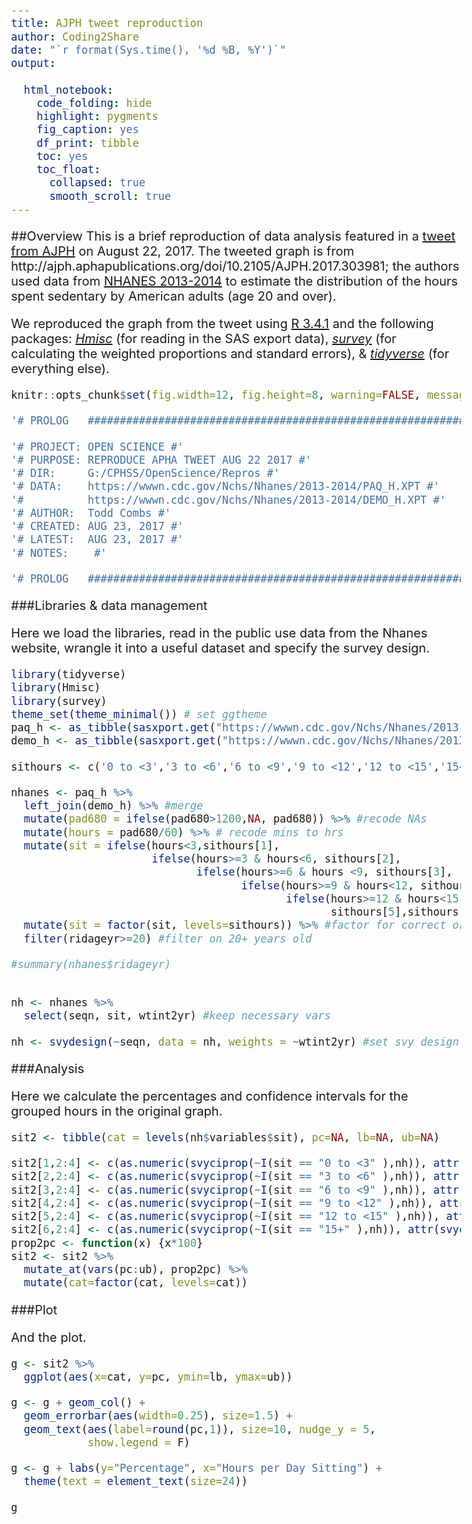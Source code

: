 ```yaml
---
title: AJPH tweet reproduction
author: Coding2Share
date: "`r format(Sys.time(), '%d %B, %Y')`"
output:
   
  html_notebook: 
    code_folding: hide
    highlight: pygments
    fig_caption: yes
    df_print: tibble
    toc: yes
    toc_float: 
      collapsed: true
      smooth_scroll: true
---
```

[//]: # CSS style arguments

<style type="text/css">

body{ /* Normal  */
      font-size: 20px;
      counter-reset:table figure;
  }

.table{
  width:auto;
  font-size:12px;
}

caption::before{
  counter-increment: table;
  content: "Table " counter(table) ": ";
}

.caption::before{
  counter-increment: figure;
  content: "Figure " counter(figure) ": ";
}

caption, .caption{
  font-style:italic;
  font-size: 16px;
  margin-top:0.5em;
  margin-bottom:0.5em;
  width:90%;
  text-align: left;
}

#TOC {
  font-size: 17px;
  width: 100%;
}

</style>

##Overview
This is a brief reproduction of data analysis featured in a [tweet from AJPH](https://twitter.com/AMJPublicHealth/status/900073839593349120) on August 22, 2017. The tweeted graph is from http://ajph.aphapublications.org/doi/10.2105/AJPH.2017.303981; the authors used data from [NHANES 2013-2014](https://wwwn.cdc.gov/nchs/nhanes/continuousnhanes/default.aspx?BeginYear=2013) to estimate the distribution of the hours spent sedentary by American adults (age 20 and over). 

We reproduced the graph from the tweet using [R 3.4.1](https://www.r-project.org/) and the following packages: [*Hmisc*](https://cran.r-project.org/web/packages/Hmisc/Hmisc.pdf) (for reading in the SAS export data), [*survey*](https://cran.r-project.org/web/packages/survey/survey.pdf) (for calculating the weighted proportions and standard errors), & [*tidyverse*](https://www.tidyverse.org/) (for everything else).

```r
knitr::opts_chunk$set(fig.width=12, fig.height=8, warning=FALSE, message=FALSE)

```

```r
'# PROLOG   ################################################################'   

'# PROJECT: OPEN SCIENCE #'   
'# PURPOSE: REPRODUCE APHA TWEET AUG 22 2017 #'   
'# DIR:     G:/CPHSS/OpenScience/Repros #'   
'# DATA:    https://wwwn.cdc.gov/Nchs/Nhanes/2013-2014/PAQ_H.XPT #'   
'#          https://wwwn.cdc.gov/Nchs/Nhanes/2013-2014/DEMO_H.XPT #'   
'# AUTHOR:  Todd Combs #'   
'# CREATED: AUG 23, 2017 #'   
'# LATEST:  AUG 23, 2017 #'   
'# NOTES:    #'   

'# PROLOG   ###############################################################'   
```

###Libraries & data management

Here we load the libraries, read in the public use data from the Nhanes website, wrangle it into a useful dataset and specify the survey design.
```r
library(tidyverse)
library(Hmisc)
library(survey)
theme_set(theme_minimal()) # set ggtheme
paq_h <- as_tibble(sasxport.get("https://wwwn.cdc.gov/Nchs/Nhanes/2013-2014/PAQ_H.XPT")) #physical activity questions
demo_h <- as_tibble(sasxport.get("https://wwwn.cdc.gov/Nchs/Nhanes/2013-2014/DEMO_H.XPT")) #weights

sithours <- c('0 to <3','3 to <6','6 to <9','9 to <12','12 to <15','15+') #create labels

nhanes <- paq_h %>%
  left_join(demo_h) %>% #merge
  mutate(pad680 = ifelse(pad680>1200,NA, pad680)) %>% #recode NAs
  mutate(hours = pad680/60) %>% # recode mins to hrs
  mutate(sit = ifelse(hours<3,sithours[1],
                      ifelse(hours>=3 & hours<6, sithours[2],
                             ifelse(hours>=6 & hours <9, sithours[3],
                                    ifelse(hours>=9 & hours<12, sithours[4],
                                           ifelse(hours>=12 & hours<15, 
                                                  sithours[5],sithours[6])))))) %>% #recode to categories with labels
  mutate(sit = factor(sit, levels=sithours)) %>% #factor for correct order
  filter(ridageyr>=20) #filter on 20+ years old

#summary(nhanes$ridageyr)


nh <- nhanes %>%
  select(seqn, sit, wtint2yr) #keep necessary vars

nh <- svydesign(~seqn, data = nh, weights = ~wtint2yr) #set svy design


```

###Analysis

Here we calculate the percentages and confidence intervals for the grouped hours in the original graph.
```r



sit2 <- tibble(cat = levels(nh$variables$sit), pc=NA, lb=NA, ub=NA)

sit2[1,2:4] <- c(as.numeric(svyciprop(~I(sit == "0 to <3" ),nh)), attr(svyciprop(~I(sit == "0 to <3"),nh),'ci'))
sit2[2,2:4] <- c(as.numeric(svyciprop(~I(sit == "3 to <6" ),nh)), attr(svyciprop(~I(sit == "3 to <6"),nh),'ci'))
sit2[3,2:4] <- c(as.numeric(svyciprop(~I(sit == "6 to <9" ),nh)), attr(svyciprop(~I(sit == "6 to <9"),nh),'ci'))
sit2[4,2:4] <- c(as.numeric(svyciprop(~I(sit == "9 to <12" ),nh)), attr(svyciprop(~I(sit == "9 to <12"),nh),'ci'))
sit2[5,2:4] <- c(as.numeric(svyciprop(~I(sit == "12 to <15" ),nh)), attr(svyciprop(~I(sit == "12 to <15"),nh),'ci'))
sit2[6,2:4] <- c(as.numeric(svyciprop(~I(sit == "15+" ),nh)), attr(svyciprop(~I(sit == "15+"),nh),'ci'))
prop2pc <- function(x) {x*100}
sit2 <- sit2 %>%
  mutate_at(vars(pc:ub), prop2pc) %>%
  mutate(cat=factor(cat, levels=cat))
```

###Plot

And the plot.
```r

g <- sit2 %>%
  ggplot(aes(x=cat, y=pc, ymin=lb, ymax=ub))

g <- g + geom_col() +
  geom_errorbar(aes(width=0.25), size=1.5) + 
  geom_text(aes(label=round(pc,1)), size=10, nudge_y = 5,
            show.legend = F)

g <- g + labs(y="Percentage", x="Hours per Day Sitting") +
  theme(text = element_text(size=24))

g

```



